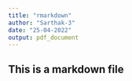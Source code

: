 ```yaml
---
title: "rmarkdown"
author: "Sarthak-3"
date: "25-04-2022"
output: pdf_document
---
```


## This is a markdown file
